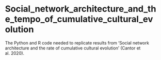 # Social_network_architecture_and_the_tempo_of_cumulative_cultural_evolution
The Python and R code needed to replicate results from 'Social network architecture and the rate of cumulative cultural evolution' (Cantor et al. 2020).
